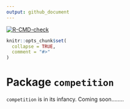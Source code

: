```yaml
---
output: github_document
---
```


<!-- badges: start -->
[![R-CMD-check](https://github.com/saulo-chaves/competition/actions/workflows/R-CMD-check.yaml/badge.svg)](https://github.com/saulo-chaves/competition/actions/workflows/R-CMD-check.yaml)
<!-- badges: end -->

```r
knitr::opts_chunk$set(
  collapse = TRUE,
  comment = "#>"
)
```

# Package `competition`

<!-- badges: start -->
<!-- badges: end -->

`competition` is in its infancy. Coming soon........
